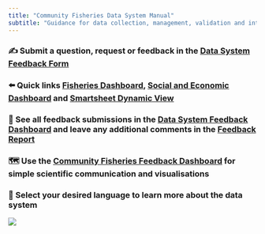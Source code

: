 ```yaml
---
title: "Community Fisheries Data System Manual"
subtitle: "Guidance for data collection, management, validation and interpretation"
---
```


### ✍️ Submit a question, request or feedback in the [Data System Feedback Form](https://app.smartsheet.com/b/form/3464c4c77c1547a49fda7e9062f363f3)

### ⬅️ Quick links [Fisheries Dashboard](https://blueventures.shinyapps.io/fisheries-dashboard/), [Social and Economic Dashboard](https://blueventures.shinyapps.io/social-economic-dashboard/) and [Smartsheet Dynamic View](https://dynamicview.smartsheet.com/)

### 📒 See all feedback submissions in the [Data System Feedback Dashboard](https://app.smartsheet.com/b/publish?EQBCT=0fe9f8be74244891850592ecf79175af) and leave any additional comments in the [Feedback Report](https://app.smartsheet.com/dynamicview/views/c171d791-fdce-4176-b5d2-65074bc58933)

### 🗺️ Use the [Community Fisheries Feedback Dashboard](https://blueventures.shinyapps.io/community-feedback/) for simple scientific communication and visualisations

### 🐠 Select your desired language to learn more about the data system

![](images/BV_wide_photo.jpg)
